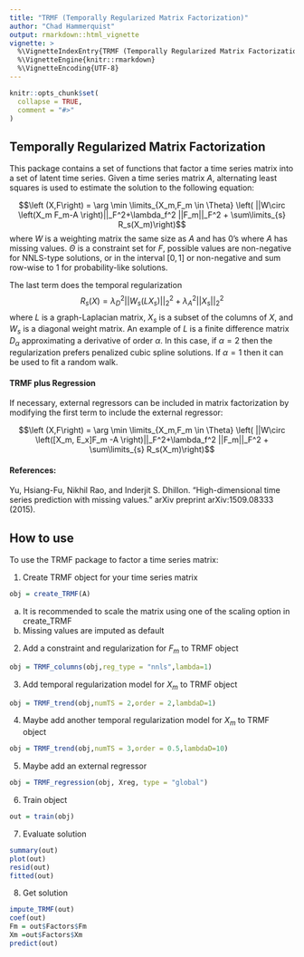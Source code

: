 ```yaml
---
title: "TRMF (Temporally Regularized Matrix Factorization)"
author: "Chad Hammerquist"
output: rmarkdown::html_vignette
vignette: >
  %\VignetteIndexEntry{TRMF (Temporally Regularized Matrix Factorization)}
  %\VignetteEngine{knitr::rmarkdown}
  %\VignetteEncoding{UTF-8}
---
```


```r
knitr::opts_chunk$set(
  collapse = TRUE,
  comment = "#>"
)
```

## Temporally Regularized Matrix Factorization
This package contains a set of functions that factor a time series matrix into a set
of latent time series. Given a time series matrix $A$, alternating least squares is used to estimate the solution to the following equation:

$$\left (X,F\right) = \arg \min \limits_{X_m,F_m \in \Theta} \left( ||W\circ \left(X_m F_m-A \right)||_F^2+\lambda_f^2 ||F_m||_F^2 + \sum\limits_{s} R_s(X_m)\right)$$
where $W$ is a weighting matrix the same size as $A$ and has 0's where $A$ has missing values. $\Theta$ is a constraint set for $F$, possible values are non-negative for NNLS-type solutions, or in the interval $[0,1]$ or non-negative and sum row-wise to 1 for probability-like solutions. 

The last term does the temporal regularization
$$R_s(X) = \lambda_D^2||W_s(LX_s)||_2^2+\lambda_A^2||X_s||_2^2$$
where $L$ is a graph-Laplacian matrix, $X_s$ is a subset of the columns of $X$, and $W_s$ is a diagonal weight matrix. An example of $L$ is a finite difference matrix  $D_{\alpha}$ approximating a derivative of order $\alpha$. In this case, if $\alpha = 2$ then the regularization prefers penalized cubic spline solutions. If $\alpha=1$ then it can be used to fit a random walk.

#### TRMF plus Regression
If necessary, external regressors can be included in matrix factorization by modifying the first term to include the external regressor:

$$\left (X,F\right) = \arg \min \limits_{X_m,F_m \in \Theta} \left( ||W\circ \left([X_m, E_x]F_m -A \right)||_F^2+\lambda_f^2 ||F_m||_F^2 + \sum\limits_{s} R_s(X_m)\right)$$



#### References:
Yu, Hsiang-Fu, Nikhil Rao, and Inderjit S. Dhillon. "High-dimensional time series prediction with missing values." arXiv preprint arXiv:1509.08333 (2015).

## How to use
To use the TRMF package to factor a time series matrix:

1. Create TRMF object for your time series matrix 
  ```r
obj = create_TRMF(A)
```
a. It is recommended to scale the matrix using one of the scaling option in create_TRMF
b. Missing values are imputed as default
  
2. Add a constraint and regularization for $F_m$ to TRMF object
```r
obj = TRMF_columns(obj,reg_type = "nnls",lambda=1)
```
3. Add temporal regularization model for $X_m$ to TRMF object
```r
obj = TRMF_trend(obj,numTS = 2,order = 2,lambdaD=1)
```
4. Maybe add another temporal regularization model for $X_m$ to TRMF object
```r
obj = TRMF_trend(obj,numTS = 3,order = 0.5,lambdaD=10)
```

5. Maybe add an external regressor
```r
obj = TRMF_regression(obj, Xreg, type = "global")
```

6. Train object
```r
out = train(obj)
```

7. Evaluate solution
```r
summary(out)
plot(out)
resid(out)
fitted(out)

```

8. Get solution
```r
impute_TRMF(out)
coef(out)
Fm = out$Factors$Fm
Xm =out$Factors$Xm 
predict(out)

```
